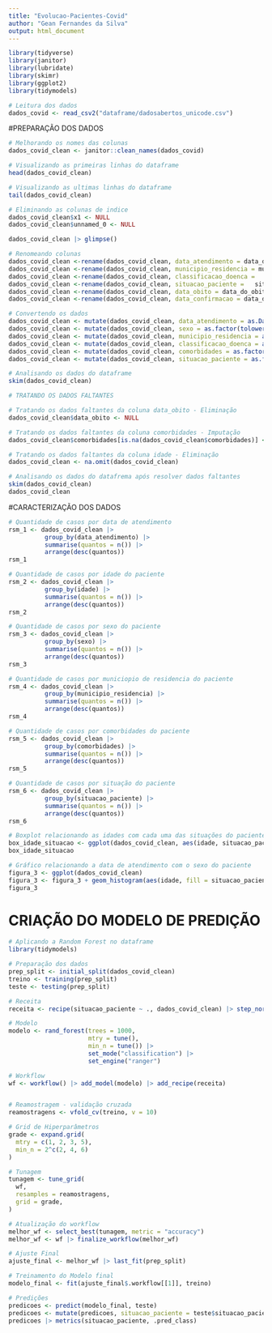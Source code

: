 ```yaml
---
title: "Evolucao-Pacientes-Covid"
author: "Gean Fernandes da Silva"
output: html_document
---
```


```r
library(tidyverse)
library(janitor)
library(lubridate)
library(skimr)
library(ggplot2)
library(tidymodels)
```

```r
# Leitura dos dados
dados_covid <- read_csv2("dataframe/dadosabertos_unicode.csv")
```

#PREPARAÇÃO DOS DADOS
```r
# Melhorando os nomes das colunas
dados_covid_clean <- janitor::clean_names(dados_covid)
```

```r
# Visualizando as primeiras linhas do dataframe
head(dados_covid_clean)
```

```r
# Visualizando as ultimas linhas do dataframe
tail(dados_covid_clean)
```

```r
# Eliminando as colunas de indice
dados_covid_clean$x1 <- NULL
dados_covid_clean$unnamed_0 <- NULL

dados_covid_clean |> glimpse()
```

```r
# Renomeando colunas 
dados_covid_clean <-rename(dados_covid_clean, data_atendimento = data_de_atendimento_no_servico)
dados_covid_clean <-rename(dados_covid_clean, municipio_residencia = municipio_de_residencia)
dados_covid_clean <-rename(dados_covid_clean, classificacao_doenca =   classificacao_confirmado_suspeito_descartado_obito_curado)
dados_covid_clean <-rename(dados_covid_clean, situacao_paciente =   situacao_do_paciente_confirmado_uti_isolamento_domiciliar_enfermaria)
dados_covid_clean <-rename(dados_covid_clean, data_obito = data_do_obito_caso_haja)
dados_covid_clean <-rename(dados_covid_clean, data_confirmacao = data_de_confirmacao)
```

```r
# Convertendo os dados
dados_covid_clean <- mutate(dados_covid_clean, data_atendimento = as.Date(data_atendimento))
dados_covid_clean <- mutate(dados_covid_clean, sexo = as.factor(tolower(sexo)))
dados_covid_clean <- mutate(dados_covid_clean, municipio_residencia = as.factor(tolower(municipio_residencia)))
dados_covid_clean <- mutate(dados_covid_clean, classificacao_doenca = as.factor(tolower(classificacao_doenca)))
dados_covid_clean <- mutate(dados_covid_clean, comorbidades = as.factor(tolower(comorbidades)))
dados_covid_clean <- mutate(dados_covid_clean, situacao_paciente = as.factor(tolower(situacao_paciente)))
```

```r
# Analisando os dados do dataframe
skim(dados_covid_clean)
```


```r
# TRATANDO OS DADOS FALTANTES

# Tratando os dados faltantes da coluna data_obito - Eliminação
dados_covid_clean$data_obito <- NULL

# Tratando os dados faltantes da coluna comorbidades - Imputação
dados_covid_clean$comorbidades[is.na(dados_covid_clean$comorbidades)] <- "sem comorbidade"

# Tratando os dados faltantes da coluna idade - Eliminação
dados_covid_clean <- na.omit(dados_covid_clean)

# Analisando os dados do datafrema após resolver dados faltantes
skim(dados_covid_clean)
dados_covid_clean
```

#CARACTERIZAÇÃO DOS DADOS
```r
# Quantidade de casos por data de atendimento
rsm_1 <- dados_covid_clean |> 
          group_by(data_atendimento) |>
          summarise(quantos = n()) |>
          arrange(desc(quantos))       
rsm_1
```

```r
# Quantidade de casos por idade do paciente
rsm_2 <- dados_covid_clean |> 
          group_by(idade) |>
          summarise(quantos = n()) |>
          arrange(desc(quantos))       
rsm_2
```

```r
# Quantidade de casos por sexo do paciente
rsm_3 <- dados_covid_clean |> 
          group_by(sexo) |>
          summarise(quantos = n()) |>
          arrange(desc(quantos))       
rsm_3
```

```r
# Quantidade de casos por municiopio de residencia do paciente
rsm_4 <- dados_covid_clean |> 
          group_by(municipio_residencia) |>
          summarise(quantos = n()) |>
          arrange(desc(quantos))       
rsm_4
```

```r
# Quantidade de casos por comorbidades do paciente
rsm_5 <- dados_covid_clean |> 
          group_by(comorbidades) |>
          summarise(quantos = n()) |>
          arrange(desc(quantos))       
rsm_5
```

```r
# Quantidade de casos por situação do paciente
rsm_6 <- dados_covid_clean |> 
          group_by(situacao_paciente) |>
          summarise(quantos = n()) |>
          arrange(desc(quantos))       
rsm_6
```

```r
# Boxplot relacionando as idades com cada uma das situações do paciente
box_idade_situacao <- ggplot(dados_covid_clean, aes(idade, situacao_paciente)) + geom_boxplot()
box_idade_situacao
```



```r
# Gráfico relacionando a data de atendimento com o sexo do paciente
figura_3 <- ggplot(dados_covid_clean)
figura_3 <- figura_3 + geom_histogram(aes(idade, fill = situacao_paciente))
figura_3
```

# CRIAÇÃO DO MODELO DE PREDIÇÃO
```r
# Aplicando a Random Forest no dataframe
library(tidymodels)

# Preparação dos dados
prep_split <- initial_split(dados_covid_clean)
treino <- training(prep_split)
teste <- testing(prep_split)

# Receita
receita <- recipe(situacao_paciente ~ ., dados_covid_clean) |> step_normalize()

# Modelo
modelo <- rand_forest(trees = 1000, 
                      mtry = tune(),
                      min_n = tune()) |>
                      set_mode("classification") |>
                      set_engine("ranger")

# Workflow
wf <- workflow() |> add_model(modelo) |> add_recipe(receita)


# Reamostragem - validação cruzada
reamostragens <- vfold_cv(treino, v = 10)  

# Grid de Hiperparâmetros
grade <- expand.grid(
  mtry = c(1, 2, 3, 5),
  min_n = 2^c(2, 4, 6)
)

# Tunagem
tunagem <- tune_grid(
  wf,
  resamples = reamostragens,
  grid = grade,
)

# Atualização do workflow
melhor_wf <- select_best(tunagem, metric = "accuracy")
melhor_wf <- wf |> finalize_workflow(melhor_wf)

# Ajuste Final 
ajuste_final <- melhor_wf |> last_fit(prep_split)

# Treinamento do Modelo final
modelo_final <- fit(ajuste_final$.workflow[[1]], treino)

# Predições
predicoes <- predict(modelo_final, teste)
predicoes <- mutate(predicoes, situacao_paciente = teste$situacao_paciente)
predicoes |> metrics(situacao_paciente, .pred_class)
```













